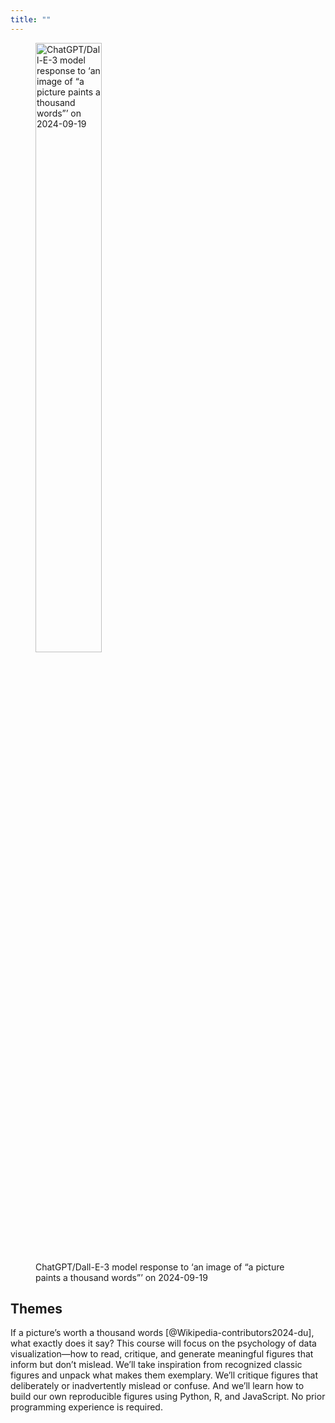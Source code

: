 ```yaml
---
title: ""
---
```


![ChatGPT/Dall-E-3 model response to 'an image of "a picture paints a thousand words"' on 2024-09-19](include/img/dall-e-2024-09-19-picture-paints.png){width="50%"}

## Themes

If a picture's worth a thousand words [@Wikipedia-contributors2024-du], what exactly does it say? This course will focus on the psychology of data visualization—how to read, critique, and generate meaningful figures that inform but don’t mislead. We’ll take inspiration from recognized classic figures and unpack what makes them exemplary. We’ll critique figures that deliberately or inadvertently mislead or confuse. And we’ll learn how to build our own reproducible figures using Python, R, and JavaScript. No prior programming experience is required.
